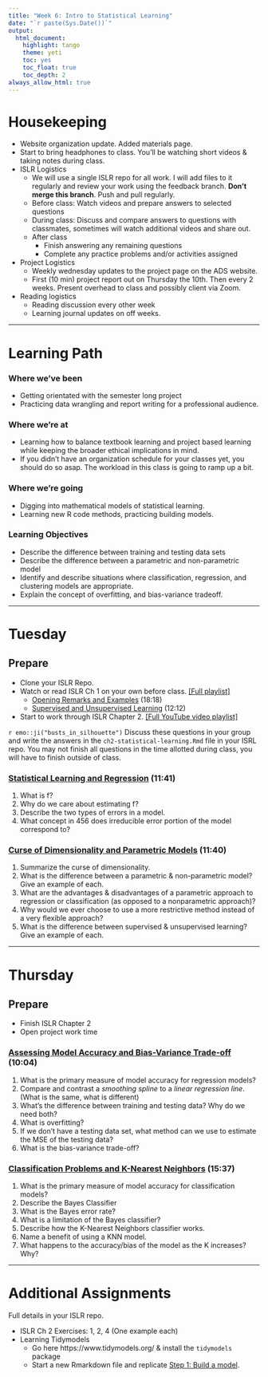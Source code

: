 ```yaml
---
title: "Week 6: Intro to Statistical Learning"
date: "`r paste(Sys.Date())`"
output:   
  html_document: 
    highlight: tango
    theme: yeti
    toc: yes
    toc_float: true
    toc_depth: 2
always_allow_html: true
---
```



# Housekeeping 

* Website organization update. Added materials page. 
* Start to bring headphones to class. You'll be watching short videos & taking notes during class. 
* ISLR Logistics
  - We will use a single ISLR repo for all work. I will add files to it regularly and review your work using the feedback branch. **Don't merge this branch**. Push and pull regularly. 
  - Before class: Watch videos and prepare answers to selected questions
  - During class: Discuss and compare answers to questions with classmates, sometimes will watch additional videos and share out. 
  - After class
      - Finish answering any remaining questions 
      - Complete any practice problems and/or activities assigned 
* Project Logistics
  - Weekly wednesday updates to the project page on the ADS website. 
  - First (10 min) project report out on Thursday the 10th. Then every 2 weeks. Present overhead to class and possibly client via Zoom.
* Reading logistics
  - Reading discussion every other week
  - Learning journal updates on off weeks. 

----

# Learning Path

### Where we've been

* Getting orientated with the semester long project
* Practicing data wrangling and report writing for a professional audience.

### Where we're at

* Learning how to balance textbook learning and project based learning while keeping the broader ethical implications in mind. 
* If you didn't have an organization schedule for your classes yet, you should do so asap. The workload in this class is going to ramp up a bit. 

### Where we're going

* Digging into mathematical models of statistical learning.
* Learning new R code methods, practicing building models. 

### Learning Objectives

* Describe the difference between training and testing data sets
* Describe the difference between a parametric and non-parametric model
* Identify and describe situations where classification, regression, and clustering models are appropriate. 
* Explain the concept of overfitting, and bias-variance tradeoff. 

----

# Tuesday

## Prepare

* Clone your ISLR Repo.
* Watch or read ISLR Ch 1 on your own before class. [[Full playlist]](https://www.youtube.com/playlist?list=PLAOUn-KLSAVOPE3yQ04EZCbt0ycTib6OH)
  - [Opening Remarks and Examples](https://www.youtube.com/watch?v=5N9V07EIfIg&list=PL5-da3qGB5ICcUhueCyu25slvsGp8IDTa&index=1) (18:18)
  - [Supervised and Unsupervised Learning](https://www.youtube.com/watch?v=Z0v9QMkA3dA&list=PL5-da3qGB5ICcUhueCyu25slvsGp8IDTa&index=2) (12:12)
* Start to work through ISLR Chapter 2. [[Full YouTube video playlist]](https://www.youtube.com/watch?v=p9n2w236B48&list=PLAOUn-KLSAVOwBuphhdi-BT0jjhuWyvPL)

`r emo::ji("busts_in_silhouette")` Discuss these questions in your group and write the answers in the `ch2-statistical-learning.Rmd` file in your ISRL repo. You may not finish all questions in the time allotted during class, you will have to finish outside of class. 

### [Statistical Learning and Regression](https://www.youtube.com/watch?v=p9n2w236B48&list=PL5-da3qGB5IDvuFPNoSqheihPOQNJpzyy&index=1) (11:41)

1. What is f? 
2. Why do we care about estimating f? 
3. Describe the two types of errors in a model.  
4. What concept in 456 does irreducible error portion of the model correspond to? 


### [Curse of Dimensionality and Parametric Models](https://www.youtube.com/watch?v=HndOzII4jzs&list=PL5-da3qGB5IDvuFPNoSqheihPOQNJpzyy&index=2) (11:40)

1. Summarize the curse of dimensionality.
2. What is the difference between a parametric & non-parametric model? Give an example of each. 
3. What are the advantages & disadvantages of a parametric approach to regression or classification (as opposed to a nonparametric approach)?
4. Why would we ever choose to use a more restrictive method instead of a very flexible approach?
5. What is the difference between supervised & unsupervised learning? Give an example of each. 

---

# Thursday

## Prepare

* Finish ISLR Chapter 2
* Open project work time


### [Assessing Model Accuracy and Bias-Variance Trade-off](https://www.youtube.com/watch?v=VaN1RUDuioQ&list=PL5-da3qGB5IDvuFPNoSqheihPOQNJpzyy&index=3) (10:04)

1. What is the primary measure of model accuracy for regression models? 
2. Compare and contrast a _smoothing spline_ to a _linear regression line_. (What is the same, what is different) 
3. What's the difference between training and testing data? Why do we need both? 
4. What is overfitting? 
5. If we don't have a testing data set, what method can we use to estimate the MSE of the testing data?
6. What is the bias-variance trade-off? 

### [Classification Problems and K-Nearest Neighbors](https://www.youtube.com/watch?v=TnVRhLqThR4&list=PL5-da3qGB5IDvuFPNoSqheihPOQNJpzyy&index=4) (15:37)

1. What is the primary measure of model accuracy for classification models? 
2. Describe the Bayes Classifier 
3. What is the Bayes error rate? 
4. What is a limitation of the Bayes classifier? 
5. Describe how the K-Nearest Neighbors classifier works. 
6. Name a benefit of using a KNN model. 
7. What happens to the accuracy/bias of the model as the K increases? Why? 

----

# Additional Assignments
Full details in your ISLR repo. 

* ISLR Ch 2 Exercises: 1, 2, 4 (One example each)
* Learning Tidymodels
    - Go here https://www.tidymodels.org/ & install the `tidymodels` package
    - Start a new Rmarkdown file and replicate [Step 1: Build a model](https://www.tidymodels.org/start/models/). 



